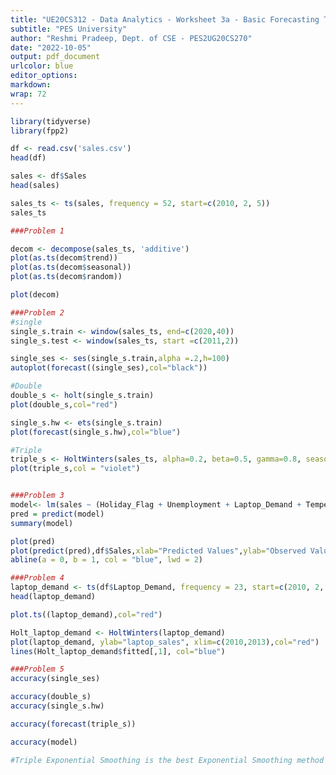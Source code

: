 ---
title: "UE20CS312 - Data Analytics - Worksheet 3a - Basic Forecasting Techniques"
subtitle: "PES University"
author: "Reshmi Pradeep, Dept. of CSE - PES2UG20CS270"
date: "2022-10-05"
output: pdf_document
urlcolor: blue
editor_options: 
markdown: 
wrap: 72
---

```{r mod3asgn1}
library(tidyverse)
library(fpp2)

df <- read.csv('sales.csv')
head(df)

sales <- df$Sales
head(sales)

sales_ts <- ts(sales, frequency = 52, start=c(2010, 2, 5))
sales_ts

###Problem 1

decom <- decompose(sales_ts, 'additive')
plot(as.ts(decom$trend))
plot(as.ts(decom$seasonal))
plot(as.ts(decom$random))

plot(decom)

###Problem 2
#single
single_s.train <- window(sales_ts, end=c(2020,40))
single_s.test <- window(sales_ts, start =c(2011,2))

single_ses <- ses(single_s.train,alpha =.2,h=100)
autoplot(forecast((single_ses),col="black"))

#Double
double_s <- holt(single_s.train)
plot(double_s,col="red")

single_s.hw <- ets(single_s.train)
plot(forecast(single_s.hw),col="blue")

#Triple
triple_s <- HoltWinters(sales_ts, alpha=0.2, beta=0.5, gamma=0.8, seasonal = "additive")
plot(triple_s,col = "violet")


###Problem 3
model<- lm(sales ~ (Holiday_Flag + Unemployment + Laptop_Demand + Temperature + Fuel_Price + CPI),data = df)
pred = predict(model)
summary(model)

plot(pred)
plot(predict(pred),df$Sales,xlab="Predicted Values",ylab="Observed Values")
abline(a = 0, b = 1, col = "blue", lwd = 2)

###Problem 4
laptop_demand <- ts(df$Laptop_Demand, frequency = 23, start=c(2010, 2, 5))
head(laptop_demand)

plot.ts((laptop_demand),col="red")

Holt_laptop_demand <- HoltWinters(laptop_demand)
plot(laptop_demand, ylab="laptop_sales", xlim=c(2010,2013),col="red")
lines(Holt_laptop_demand$fitted[,1], col="blue")

###Problem 5
accuracy(single_ses)

accuracy(double_s)
accuracy(single_s.hw)

accuracy(forecast(triple_s))

accuracy(model)

#Triple Exponential Smoothing is the best Exponential Smoothing method and regression is not better than Exponential Smoothing. Triple Exponential Smoothing is better as in the situation given above laptop sales has the seasonality aspect which triple exponential smoothing takes care.The equations for single and double smoothing, a third equation is used to handle the seasonality aspect. 
```
